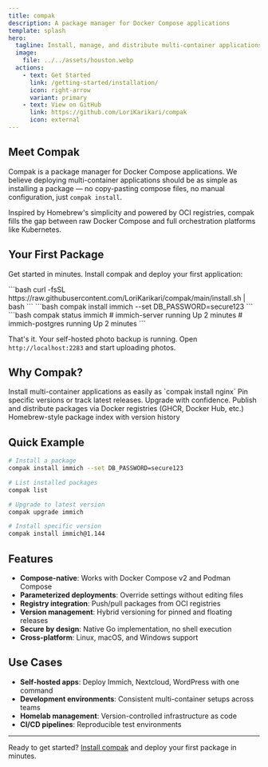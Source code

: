 ```yaml
---
title: compak
description: A package manager for Docker Compose applications
template: splash
hero:
  tagline: Install, manage, and distribute multi-container applications with ease.
  image:
    file: ../../assets/houston.webp
  actions:
    - text: Get Started
      link: /getting-started/installation/
      icon: right-arrow
      variant: primary
    - text: View on GitHub
      link: https://github.com/LoriKarikari/compak
      icon: external
---
```



## Meet Compak

Compak is a package manager for Docker Compose applications. We believe deploying multi-container applications should be as simple as installing a package — no copy-pasting compose files, no manual configuration, just `compak install`.

Inspired by Homebrew's simplicity and powered by OCI registries, compak fills the gap between raw Docker Compose and full orchestration platforms like Kubernetes.

## Your First Package

Get started in minutes. Install compak and deploy your first application:

<Tabs>
  <TabItem label="Install Compak" icon="rocket">
    ```bash
    curl -fsSL https://raw.githubusercontent.com/LoriKarikari/compak/main/install.sh | bash
    ```
  </TabItem>
  <TabItem label="Deploy a Package" icon="puzzle">
    ```bash
    compak install immich --set DB_PASSWORD=secure123
    ```
  </TabItem>
  <TabItem label="Check Status" icon="approve-check">
    ```bash
    compak status immich
    # immich-server    running   Up 2 minutes
    # immich-postgres  running   Up 2 minutes
    ```
  </TabItem>
</Tabs>

That's it. Your self-hosted photo backup is running. Open `http://localhost:2283` and start uploading photos.

## Why Compak?

<CardGrid>
  <Card title="Simple Package Management" icon="puzzle">
    Install multi-container applications as easily as `compak install nginx`
  </Card>
  <Card title="Version Control" icon="setting">
    Pin specific versions or track latest releases. Upgrade with confidence.
  </Card>
  <Card title="OCI Registry Support" icon="approve-check">
    Publish and distribute packages via Docker registries (GHCR, Docker Hub, etc.)
  </Card>
  <Card title="Git-Based Index" icon="github">
    Homebrew-style package index with version history
  </Card>
</CardGrid>

## Quick Example

```bash
# Install a package
compak install immich --set DB_PASSWORD=secure123

# List installed packages
compak list

# Upgrade to latest version
compak upgrade immich

# Install specific version
compak install immich@1.144
```

## Features

- **Compose-native**: Works with Docker Compose v2 and Podman Compose
- **Parameterized deployments**: Override settings without editing files
- **Registry integration**: Push/pull packages from OCI registries
- **Version management**: Hybrid versioning for pinned and floating releases
- **Secure by design**: Native Go implementation, no shell execution
- **Cross-platform**: Linux, macOS, and Windows support

## Use Cases

- **Self-hosted apps**: Deploy Immich, Nextcloud, WordPress with one command
- **Development environments**: Consistent multi-container setups across teams
- **Homelab management**: Version-controlled infrastructure as code
- **CI/CD pipelines**: Reproducible test environments

---

Ready to get started? [Install compak](/getting-started/installation/) and deploy your first package in minutes.
